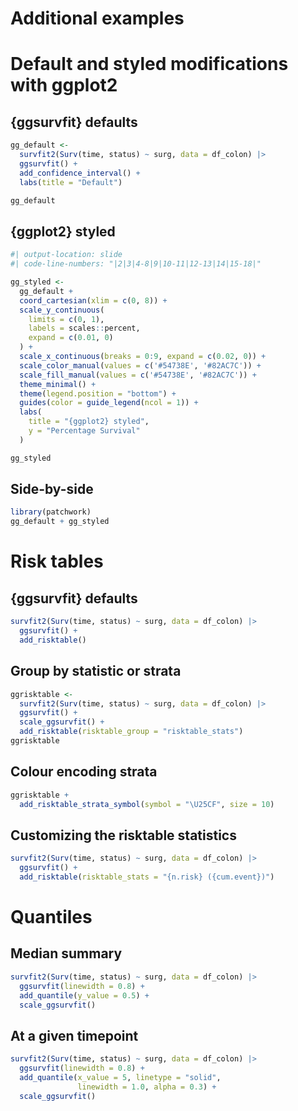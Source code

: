 # Additional examples

# Default and styled modifications with ggplot2

## {ggsurvfit} defaults 

```r
gg_default <-
  survfit2(Surv(time, status) ~ surg, data = df_colon) |>
  ggsurvfit() +
  add_confidence_interval() +
  labs(title = "Default")

gg_default
```

## {ggplot2} styled 


```r
#| output-location: slide
#| code-line-numbers: "|2|3|4-8|9|10-11|12-13|14|15-18|"

gg_styled <-
  gg_default +
  coord_cartesian(xlim = c(0, 8)) +
  scale_y_continuous(
    limits = c(0, 1),
    labels = scales::percent, 
    expand = c(0.01, 0)
  ) +
  scale_x_continuous(breaks = 0:9, expand = c(0.02, 0)) +
  scale_color_manual(values = c('#54738E', '#82AC7C')) +
  scale_fill_manual(values = c('#54738E', '#82AC7C')) +
  theme_minimal() +
  theme(legend.position = "bottom") +
  guides(color = guide_legend(ncol = 1)) +
  labs(
    title = "{ggplot2} styled",
    y = "Percentage Survival"
  )

gg_styled
```



## Side-by-side

```r
library(patchwork)
gg_default + gg_styled
```


# Risk tables 

## {ggsurvfit} defaults

```r
survfit2(Surv(time, status) ~ surg, data = df_colon) |>
  ggsurvfit() +
  add_risktable()
```


## Group by statistic or strata 

```r
ggrisktable <-
  survfit2(Surv(time, status) ~ surg, data = df_colon) |>
  ggsurvfit() +
  scale_ggsurvfit() +
  add_risktable(risktable_group = "risktable_stats") 
ggrisktable
```

## Colour encoding strata
 
```r
ggrisktable +
  add_risktable_strata_symbol(symbol = "\U25CF", size = 10)
```



## Customizing the risktable statistics

```r
survfit2(Surv(time, status) ~ surg, data = df_colon) |>
  ggsurvfit() +
  add_risktable(risktable_stats = "{n.risk} ({cum.event})") 
```



# Quantiles 

## Median summary 

```r
survfit2(Surv(time, status) ~ surg, data = df_colon) |>
  ggsurvfit(linewidth = 0.8) +
  add_quantile(y_value = 0.5) +
  scale_ggsurvfit()
```


## At a given timepoint

```r
survfit2(Surv(time, status) ~ surg, data = df_colon) |>
  ggsurvfit(linewidth = 0.8) +
  add_quantile(x_value = 5, linetype = "solid", 
               linewidth = 1.0, alpha = 0.3) +
  scale_ggsurvfit()
```
